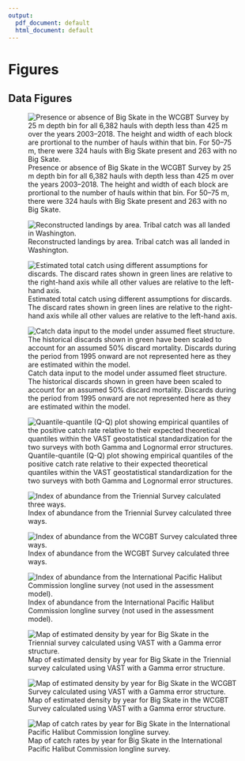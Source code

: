 ```yaml
---
output:
  pdf_document: default
  html_document: default
---
```



\FloatBarrier
\newpage

<!-- ====================================================================== -->
<!-- **************************             ******************************* --> 
<!-- **************************BEGIN FIGURES******************************* --> 
<!-- **************************             ******************************* -->
<!-- ====================================================================== -->

# Figures

## Data Figures

<!-- ====================================================================== --> 
<!-- *********************INTRODUCTION FIGURES***************************** --> 
<!-- ====================================================================== --> 



<!-- ********************************************************************** --> 
<!-- *************************Data FIGURES********************************* --> 
<!-- ********************************************************************** -->


<!-- [H] to control floating -->

\begin{figure}[!h]
\begin{centering}
\includegraphics{r4ss/plots_mod1/data_plot.png}
\caption{Summary of data sources used in the `r mod1_label`.}\label{fig:data_plot}
\end{centering}
\end{figure}

\newpage

<!-- ![Summary of data sources used in the `r mod1_label`. \label{fig:data_plot}](r4ss/plots_mod1/data_plot.png) -->

\FloatBarrier

\newpage

<!-- [H] to control floating -->

\begin{figure}[!h]
\begin{centering}
\includegraphics{Figures/survey_hauls_map.png}
\caption{Map showing the distribution of Big Skate within the area covered by the West Coast Groundfish Bottom Trawl Survey aggregated over the years 2003--2018.}\label{fig:survey_hauls_map}
\end{centering}
\end{figure}

\newpage


<!-- ![Map showing the distribution of Big Skate within the area covered by the West Coast Groundfish Bottom Trawl Survey aggregated over the years 2003--2018. \label{fig:boundary_map}](Figures/survey_hauls_map.png) -->

\FloatBarrier

![Presence or absence of Big Skate in the WCGBT Survey by 25 m depth bin for all 6,382 hauls with depth less than 425 m over the years 2003--2018. The height and width of each block are prortional to the number of hauls within that bin. For 50--75 m, there were 324 hauls with Big Skate present and 263 with no Big Skate. \label{fig:WCGBTS_presence_absence_by_depth_bin}](Figures/WCGBTS_presence_absence_by_depth_bin.png)

![Reconstructed landings by area. Tribal catch was all landed in Washington. \label{fig:catch_by_state}](Figures/catch_by_source.png)

![Estimated total catch using different assumptions for discards. The discard rates shown in green lines are relative to the right-hand axis while all other values are relative to the left-hand axis.\label{fig:discard_calculations}](Figures/discard_calculations.png)

![Catch data input to the model under assumed fleet structure. The historical discards shown in green have been scaled to account for an assumed 50% discard mortality. Discards during the period from 1995 onward are not represented here as they are estimated within the model. \label{fig:catch_input_plot}](r4ss/plots_mod1/catch2 landings stacked.png)




\FloatBarrier

<!-- ********************************************************************** -->
<!-- ****************Fleet xx Index FIGURES************************* -->
<!-- ********************************************************************** --> 

![Quantile-quantile (Q-Q) plot showing empirical quantiles of the positive catch rate relative to their expected theoretical quantiles within the VAST geostatistical standardization for the two surveys with both Gamma and Lognormal error structures. \label{fig:VAST_QQ_plots}](Figures/VAST_QQ_plots.png)

![Index of abundance from the Triennial Survey calculated three ways. \label{fig:Triennial_index_compare}](Figures/Triennial_index_compare.png)

![Index of abundance from the WCGBT Survey calculated three ways. \label{fig:WCGBTS_index_compare}](Figures/WCGBTS_index_compare.png)

![Index of abundance from the International Pacific Halibut Commission longline survey (not used in the assessment model). \label{fig:IPHC_index}](Figures/IPHC index for Big Skate (5-11-2019).png)

![Map of estimated density by year for Big Skate in the Triennial survey calculated using VAST with a Gamma error structure. \label{fig:VAST_Yearly_Dens_Triennial}](Figures/VAST_Yearly_Dens_Triennial.png)

![Map of estimated density by year for Big Skate in the WCGBT Survey calculated using VAST with a Gamma error structure. \label{fig:VAST_Yearly_Dens_WCGBTS}](Figures/VAST_Yearly_Dens_WCGBTS.png)

![Map of catch rates by year for Big Skate in the International Pacific Halibut Commission longline survey. \label{fig:IPHC_map}](Figures/IPHC_BigSkate_map.png)


\FloatBarrier


\FloatBarrier
<!-- ********************************************************************** -->
<!-- ***************Fleet xx index FIGURES*********************--> 
<!-- ********************************************************************** -->


\FloatBarrier


\FloatBarrier

<!-- ********************************************************************** -->
<!-- ***************Fleet xx index FIGURES********************--> 
<!-- ********************************************************************** -->





\FloatBarrier

<!-- ********************************************************************** -->
<!-- *************Recreational onboard observer FIGURES******************** --> 
<!-- ********************************************************************** -->







\FloatBarrier


